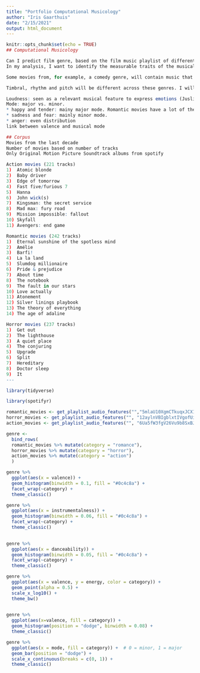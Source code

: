 ```yaml
---
title: "Portfolio Computational Musicology"
author: "Iris Gaarthuis"
date: "2/15/2021"
output: html_document
---
```


```r
knitr::opts_chunk$set(echo = TRUE)
## Computational Musicology

Can I predict film genre, based on the film music playlist of different movies?
In my analysis, I want to identify the measurable traits of the musical scores (different elements) of film music between different genres of movies. I chose this subject, because I thought it would be interesting to identify the different key elements of music used in different genres of movies, because the full emotional effect of a movie is mainly based on the music played (in combination with the visual information). These movies will be romance, comedy, horror and action. From these movie genres, what features contain the most information? For each genre, I’m going to analyze 5-10 movies with their corresponding tracks. Emotions are key elements in these movies. In romance movies, emotions like ‘loving’ en ‘sense of longing’ are the main characteristics, I expect that light tones are key features. In horror movies, fear and anxiety are the main emotions expressed in music. Dark overtones will be present. In action movies, emotions with high intensity like excitement are essential. In comedy movies, ‘happiness’ and ‘joy are the main emotions, so these tracks will contain a lot of musical elements from ‘happy’ music.

Some movies from, for example, a comedy genre, will contain music that will typically belong to an action genre, if there is for example, an exciting scene. So these are atypical tracks that have musical elements from a different genre. That’s why I will look at the mean of the tracks used in a movie.

Timbral, rhythm and pitch will be different across these genres. I will use these fore genre classification. 

Loudness: seen as a relevant musical feature to express emotions (Juslin & Laukka, 2004)
Mode: major vs. minor. 
* happy and tender: mainy major mode. Romantic movies have a lot of these characteristics
* sadness and fear: mainly minor mode.
* anger: even distribution
link between valence and musical mode

## Corpus
Movies from the last decade
Number of movies based on number of tracks
Only Original Motion Picture Soundtrack albums from spotify

Action movies (221 tracks)
1)	Atomic blonde
2)	Baby driver 
3)	Edge of tomorrow
4)	Fast five/furious 7
5)	Hanna
6)	John wick(s)
7)	Kingsman: the secret service
8)	Mad max: fury road
9)	Mission impossible: fallout
10)	Skyfall
11) Avengers: end game

Romantic movies (242 tracks)
1)	Eternal sunshine of the spotless mind
2)	Amélie
3)	Barfi!
4)	La la land
5)	Slumdog millionaire 
6)	Pride & prejudice
7)	About time
8)	The notebook
9)	The fault in our stars
10) Love actually
11) Atonement
12) Silver linings playbook
13) The theory of everything
14) The age of adaline

Horror movies (237 tracks)
1)	Get out
2)	The lighthouse
3)	A quiet place
4)	The conjuring
5)	Upgrade
6)	Split
7)	Hereditary
8)	Doctor sleep
9)	It
---
```
```r
library(tidyverse)
```
```r
library(spotifyr)
```

```r
romantic_movies <- get_playlist_audio_features("","5mlaU10XgmCTkuqxJCX1bk")
horror_movies <- get_playlist_audio_features("", "12aylnVBIgblxtIVgofUiz")
action_movies <- get_playlist_audio_features("", "6Ua5fW3fgV26Vu9b8SxBJA")
```
```r
genre <-
  bind_rows(
  romantic_movies %>% mutate(category = "romance"),
  horror_movies %>% mutate(category = "horror"),
  action_movies %>% mutate(category = "action")
  )
```


```r
genre %>%
  ggplot(aes(x = valence)) +
  geom_histogram(binwidth = 0.1, fill = "#0c4c8a") +
  facet_wrap(~category) +
  theme_classic()
```
```r
genre %>%
  ggplot(aes(x = instrumentalness)) +
  geom_histogram(binwidth = 0.06, fill = "#0c4c8a") +
  facet_wrap(~category) +
  theme_classic()
  
```

```r
genre %>%
  ggplot(aes(x = danceability)) +
  geom_histogram(binwidth = 0.05, fill = "#0c4c8a") +
  facet_wrap(~category) +
  theme_classic()
```

```r
genre %>%
  ggplot(aes(x = valence, y = energy, color = category)) +
  geom_point(alpha = 0.5) +
  scale_x_log10() +
  theme_bw()
  
```



```r
genre %>%
  ggplot(aes(x=valence, fill = category)) +
  geom_histogram(position = "dodge", binwidth = 0.08) +
  theme_classic()
```
```r
genre %>%
  ggplot(aes(x = mode, fill = category)) +  # 0 = minor, 1 = major
  geom_bar(position = "dodge") +
  scale_x_continuous(breaks = c(0, 1)) +
  theme_classic()
```
